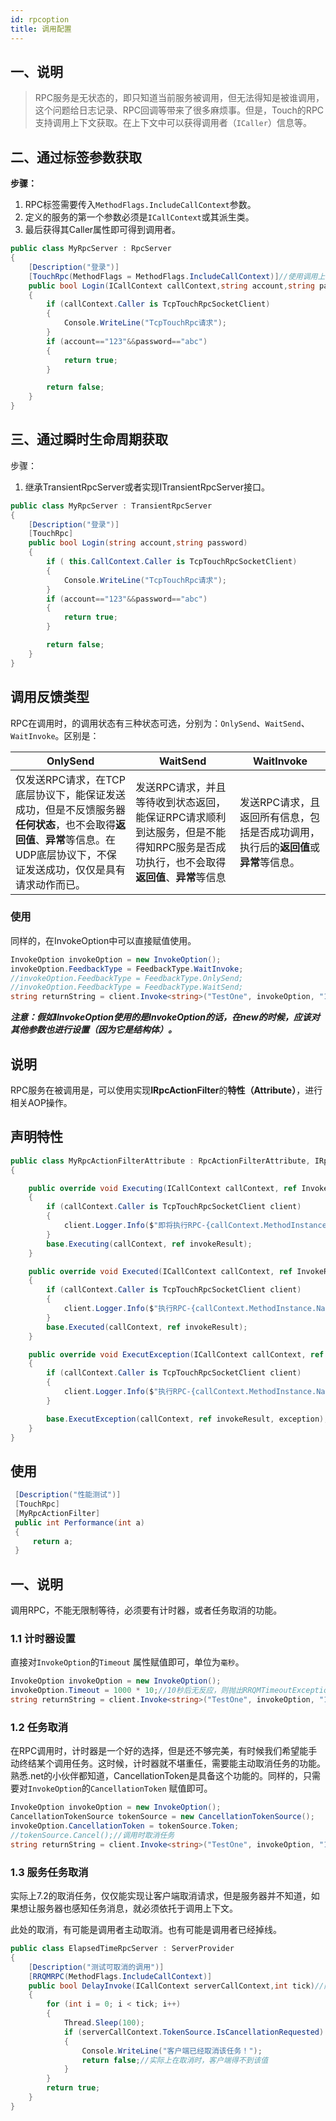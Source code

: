 ```yaml
---
id: rpcoption
title: 调用配置
---
```


## 一、说明

> RPC服务是无状态的，即只知道当前服务被调用，但无法得知是被谁调用，这个问题给日志记录、RPC回调等带来了很多麻烦事。但是，Touch的RPC支持调用上下文获取。在上下文中可以获得调用者（`ICaller`）信息等。

<a name="Ga8VP"></a>

## 二、通过标签参数获取

**步骤：**

1. RPC标签需要传入`MethodFlags.IncludeCallContext`参数。
2. 定义的服务的第一个参数必须是`ICallContext`或其派生类。
3. 最后获得其Caller属性即可得到调用者。

```csharp
public class MyRpcServer : RpcServer
{
    [Description("登录")]
    [TouchRpc(MethodFlags = MethodFlags.IncludeCallContext)]//使用调用上才文
    public bool Login(ICallContext callContext,string account,string password)
    {
        if (callContext.Caller is TcpTouchRpcSocketClient)
        {
            Console.WriteLine("TcpTouchRpc请求");
        }
        if (account=="123"&&password=="abc")
        {
            return true;
        }

        return false;
    }
}
```

<a name="Vu3AK"></a>

## 三、通过瞬时生命周期获取

步骤：

1. 继承TransientRpcServer或者实现ITransientRpcServer接口。

```csharp
public class MyRpcServer : TransientRpcServer
{
    [Description("登录")]
    [TouchRpc]
    public bool Login(string account,string password)
    {
        if ( this.CallContext.Caller is TcpTouchRpcSocketClient)
        {
            Console.WriteLine("TcpTouchRpc请求");
        }
        if (account=="123"&&password=="abc")
        {
            return true;
        }

        return false;
    }
}
```



## 调用反馈类型

RPC在调用时，的调用状态有三种状态可选，分别为：`OnlySend`、`WaitSend`、`WaitInvoke`。区别是：

| OnlySend | WaitSend | WaitInvoke |
| --- | --- | --- |
| 仅发送RPC请求，在TCP底层协议下，能保证发送成功，但是不反馈服务器**任何状态**，也不会取得**返回值**、**异常**等信息。在UDP底层协议下，不保证发送成功，仅仅是具有请求动作而已。 | 发送RPC请求，并且等待收到状态返回，能保证RPC请求顺利到达服务，但是不能得知RPC服务是否成功执行，也不会取得**返回值**、**异常**等信息 | 发送RPC请求，且返回所有信息，包括是否成功调用，执行后的**返回值**或**异常**等信息。 |

<a name="jOr0o"></a>

### 使用

同样的，在InvokeOption中可以直接赋值使用。

```csharp
InvokeOption invokeOption = new InvokeOption();
invokeOption.FeedbackType = FeedbackType.WaitInvoke;
//invokeOption.FeedbackType = FeedbackType.OnlySend;
//invokeOption.FeedbackType = FeedbackType.WaitSend;
string returnString = client.Invoke<string>("TestOne", invokeOption, "10");
```

***注意：假如IInvokeOption使用的是InvokeOption的话，在new的时候，应该对其他参数也进行设置（因为它是结构体）。***


## 说明

RPC服务在被调用是，可以使用实现**IRpcActionFilter**的**特性（Attribute）**，进行相关AOP操作。

<a name="nzqGX"></a>

## 声明特性

```csharp
public class MyRpcActionFilterAttribute : RpcActionFilterAttribute, IRpcActionFilter
{

    public override void Executing(ICallContext callContext, ref InvokeResult invokeResult)
    {
        if (callContext.Caller is TcpTouchRpcSocketClient client)
        {
            client.Logger.Info($"即将执行RPC-{callContext.MethodInstance.Name}");
        }
        base.Executing(callContext, ref invokeResult);
    }

    public override void Executed(ICallContext callContext, ref InvokeResult invokeResult)
    {
        if (callContext.Caller is TcpTouchRpcSocketClient client)
        {
            client.Logger.Info($"执行RPC-{callContext.MethodInstance.Name}完成，状态={invokeResult.Status}");
        }
        base.Executed(callContext, ref invokeResult);
    }

    public override void ExecutException(ICallContext callContext, ref InvokeResult invokeResult, Exception exception)
    {
        if (callContext.Caller is TcpTouchRpcSocketClient client)
        {
            client.Logger.Info($"执行RPC-{callContext.MethodInstance.Name}异常，信息={invokeResult.Message}");
        }

        base.ExecutException(callContext, ref invokeResult, exception);
    }
}

```

<a name="ICJjw"></a>

## 使用

```csharp
 [Description("性能测试")]
 [TouchRpc]
 [MyRpcActionFilter]
 public int Performance(int a)
 {
     return a;
 }
```





## 一、说明

调用RPC，不能无限制等待，必须要有计时器，或者任务取消的功能。 <a name="bt54x"></a>

### 1.1 计时器设置

直接对`InvokeOption`的`Timeout` 属性赋值即可，单位为`毫秒`。

```csharp
InvokeOption invokeOption = new InvokeOption();
invokeOption.Timeout = 1000 * 10;//10秒后无反应，则抛出RRQMTimeoutException异常
string returnString = client.Invoke<string>("TestOne", invokeOption, "10");
```

<a name="T7e0y"></a>

### 1.2 任务取消

在RPC调用时，计时器是一个好的选择，但是还不够完美，有时候我们希望能手动终结某个调用任务。这时候，计时器就不堪重任，需要能主动取消任务的功能。熟悉.net的小伙伴都知道，CancellationToken是具备这个功能的。同样的，只需要对`InvokeOption`的`CancellationToken` 赋值即可。

```csharp
InvokeOption invokeOption = new InvokeOption();
CancellationTokenSource tokenSource = new CancellationTokenSource();
invokeOption.CancellationToken = tokenSource.Token;
//tokenSource.Cancel();//调用时取消任务
string returnString = client.Invoke<string>("TestOne", invokeOption, "10");
```

<a name="seYXN"></a>

### 1.3 服务任务取消

实际上7.2的取消任务，仅仅能实现让客户端取消请求，但是服务器并不知道，如果想让服务器也感知任务消息，就必须依托于调用上下文。

此处的取消，有可能是调用者主动取消。也有可能是调用者已经掉线。

```csharp
public class ElapsedTimeRpcServer : ServerProvider
{
    [Description("测试可取消的调用")]
    [RRQMRPC(MethodFlags.IncludeCallContext)]
    public bool DelayInvoke(ICallContext serverCallContext,int tick)//同步服务
    {
        for (int i = 0; i < tick; i++)
        {
            Thread.Sleep(100);
            if (serverCallContext.TokenSource.IsCancellationRequested)
            {
                Console.WriteLine("客户端已经取消该任务！");
                return false;//实际上在取消时，客户端得不到该值
            }
        }
        return true;
    }
}
```
